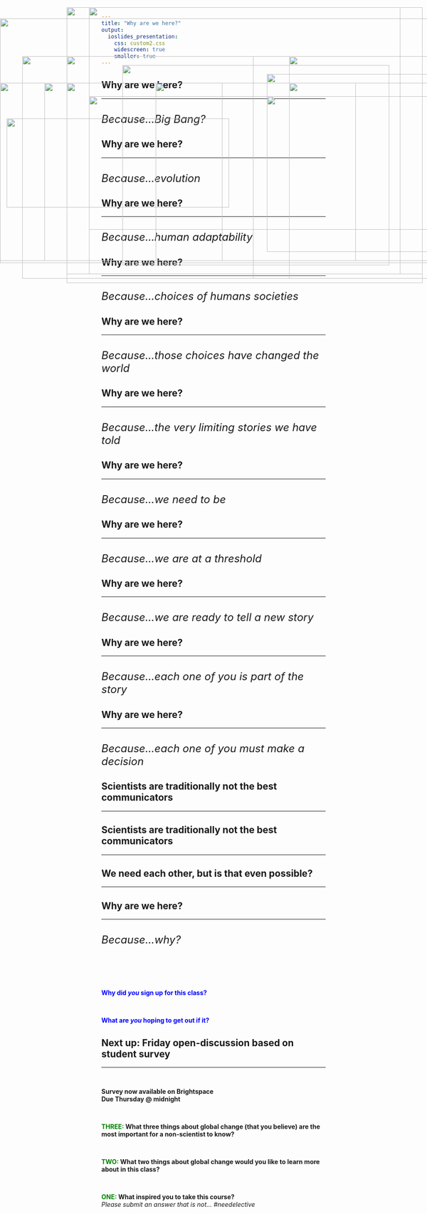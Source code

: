 ```yaml
---
title: "Why are we here?"
output: 
  ioslides_presentation:
    css: custom2.css
    widescreen: true
    smaller: true
---
```

##

<IMG STYLE="position:absolute; TOP:75px; LEFT:0px; WIDTH:1100px; HEIGHT:550px" SRC="images/whyhere2.png">

## Why are we here?
<hr>
<br/>
<font size="5">*Because...Big Bang?*</font>
 
<IMG STYLE="position:absolute; TOP:220px; LEFT:0px; WIDTH:1100px; HEIGHT:400px" SRC="images/universe.png">

## Why are we here?
<hr>
<br/>
<font size="5">*Because...evolution*</font>

<!-- <IMG STYLE="position:absolute; TOP:240px; LEFT:20px; WIDTH:600px; HEIGHT:300px" SRC="images/treeoflife.jpg"> -->

<IMG STYLE="position:absolute; TOP:180px; LEFT:275px; WIDTH:600px; HEIGHT:450px" SRC="images/treeoflife2.jpg">

## Why are we here?
<hr>
<br/>
<font size="5">*Because...human adaptability*</font>

<IMG STYLE="position:absolute; TOP:300px; LEFT:15px; WIDTH:500px; HEIGHT:200px" SRC="images/humanevol.png">

<IMG STYLE="position:absolute; TOP:250px; LEFT:600px; WIDTH:450px; HEIGHT:300px" SRC="images/skulls.jpg">

## Why are we here?
<hr>
<br/>
<font size="5">*Because...choices of humans societies*</font>

<IMG STYLE="position:absolute; TOP:220px; LEFT:150px; WIDTH:850px; HEIGHT:400px" SRC="images/landscape.png">

## Why are we here? 
<hr>
<br/>
<font size="5">*Because...those choices have changed the world*</font>
 
<IMG STYLE="position:absolute; TOP:220px; LEFT:150px; WIDTH:800px; HEIGHT:450px" SRC="images/trade.jpg">

## Why are we here?
<hr>
<br/>
<font size="5">*Because...the very limiting stories we have told*</font>

<IMG STYLE="position:absolute; TOP:250px; LEFT:200px; WIDTH:700px; HEIGHT:300px" SRC="images/screwedup.png">

## Why are we here?
<hr>
<br/>
 <font size="5">*Because...we need to be*</font>

<IMG STYLE="position:absolute; TOP:220px; LEFT:100px; WIDTH:400px; HEIGHT:400px" SRC="images/hero.png">

<IMG STYLE="position:absolute; TOP:220px; LEFT:650px; WIDTH:300px; HEIGHT:400px" SRC="images/hero2.jpg">

## Why are we here?
<hr>
<br/>
 <font size="5">*Because...we are at a threshold*</font>

<IMG STYLE="position:absolute; TOP:220px; LEFT:100px; WIDTH:900px; HEIGHT:400px" SRC="images/tip.jpg">

## Why are we here?
<hr>
<br/>
 <font size="5">*Because...we are ready to tell a new story*</font>

<IMG STYLE="position:absolute; TOP:220px; LEFT:100px; WIDTH:900px; HEIGHT:400px" SRC="images/book.jpg">

## Why are we here?
<hr>
<br/>
<font size="5">*Because...each one of you is part of the story*</font>

<IMG STYLE="position:absolute; TOP:220px; LEFT:350px; WIDTH:450px; HEIGHT:400px" SRC="images/group.png">

## Why are we here?
<hr>
<br/>
<font size="5">*Because...each one of you must make a decision*</font>

<IMG STYLE="position:absolute; TOP:220px; LEFT:150px; WIDTH:800px; HEIGHT:400px" SRC="images/ecoego.jpg">

## 

<IMG STYLE="position:absolute; TOP:50px; LEFT:150px; WIDTH:800px; HEIGHT:600px" SRC="images/problem.png">

## 

<IMG STYLE="position:absolute; TOP:50px; LEFT:200px; WIDTH:700px; HEIGHT:600px" SRC="images/pew.png">

## 

<IMG STYLE="position:absolute; TOP:50px; LEFT:200px; WIDTH:700px; HEIGHT:600px" SRC="images/trustscience.png">

## 

<IMG STYLE="position:absolute; TOP:50px; LEFT:200px; WIDTH:700px; HEIGHT:600px" SRC="images/doingenough.png">

## Scientists are traditionally not the best communicators
<hr>

<IMG STYLE="position:absolute; TOP:160px; LEFT:50px; WIDTH:520px; HEIGHT:500px" SRC="images/trust2.jpg">

<IMG STYLE="position:absolute; TOP:200px; LEFT:600px; WIDTH:450px; HEIGHT:400px" SRC="images/trust.jpg">

## Scientists are traditionally not the best communicators
<hr>

<IMG STYLE="position:absolute; TOP:160px; LEFT:50px; WIDTH:520px; HEIGHT:500px" SRC="images/trust2.jpg">

<IMG STYLE="position:absolute; TOP:160px; LEFT:650px; WIDTH:350px; HEIGHT:500px" SRC="images/politics.jpg">

## We need each other, but is that even possible?
<hr>

<IMG STYLE="position:absolute; TOP:160px; LEFT:150px; WIDTH:800px; HEIGHT:500px" SRC="images/trust3.png">

##  Why are we here?
<hr>
<br/>
 <font size="5">*Because...why?*</font>

<br/>
<br/>
<br/>
<br/>

**<span style="color:blue">Why did *you* sign up for this class?</span>**

<br/>

**<span style="color:blue">What are *you* hoping to get out if it?</span>**

## Next up: Friday open-discussion based on student survey
<hr>
<br/>

**Survey now available on Brightspace**
<br/>
**Due Thursday @ midnight**

<br/>

**<span style="color:green">THREE: </span>What three things about global change (that you believe) are the most important for a non-scientist to know?**

<br/>

**<span style="color:green">TWO: </span>What two things about global change would you like to learn more about in this class?**

<br/>

**<span style="color:green">ONE: </span>What inspired you to take this course?**
<br/>*Please submit an answer that is not... #needelective*
